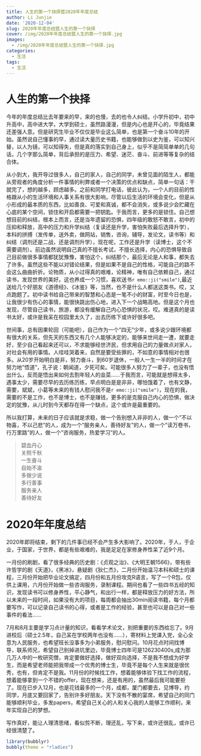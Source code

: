 ```yaml
---
title: 人生的第一个抉择暨2020年年度总结
author: Li Junjie
date: '2020-12-04'
slug: 2020年年度总结暨人生的第一个抉择
cover: /img/2020年年度总结暨人生的第一个抉择.jpg
images:
  - /img/2020年年度总结暨人生的第一个抉择.jpg
categories:
  - 生活
tags:
  - 生活
---
```


# 人生的第一个抉择

今年的年度总结比去年要来的早，来的也慢，去的也令人纠结。小学升初中，初中升高中，高中进大学，大学到硕士，虽然路漫漫，但是内心也是开心的，毕竟结果还差强人意。但是研究生毕业不仅仅是毕业这么简单，也是第一个奋斗10年的开始。虽然说自己懂事的早，通过读大量历史书籍，也能够做到以史为鉴，可以知兴替，以人为镜，可以知得失，但是真的落实到自己身上，似乎不是简简单单的几句话，几个字那么简单，背后承担的是压力、希望、迷茫、奋斗、前进等等复杂的结合体。

从小到大，我开导过很多人，自己的家人，自己的同学，未曾见面的陌生人，都能从旁观者的角度分析一件事情的利弊或者一个决策的优点和缺点，简单一句话：干就完了，想的越多，顾虑越多。之前和同学打电话，彼此认为，一个人的目前的性格跟从小的生活环境和人事关系有很大影响，尽管以后生活的环境会变化，但是从小形成的最本质的东西，比如善良、可爱和真诚，都不会消失，或多说少会贮藏在心底的某个空间，锁住和开启都需要一把钥匙。于我而言，更多的是锁住。自己想想目前的纠结，根本上而言，还是当年遗留的恐惧，四年级的敢怒不敢言，初中的压抑和释放，高中的压力和升学纠结（复读还是升学，害怕失败最后选择升学），本科的拼搏（发传单，送外卖，做网站，销售，咨询，辅导，发论文，读书等）和纠结（调剂还是二战，还是调剂升学），现在呢，工作还是升学（读博士，这个不需要调剂）。前边虽然说明自己真的不擅长考试，不擅长选择，内心的恐惧导致自己目前做很多事情都犹犹豫豫，害怕这个，纠结那个，最后无论是人和事，都失去了许多。虽然这些不能以对错论结果，但是如果不是自己的性格，可能自己的路不会这么曲曲折折。论物质，从小过得真的艰难，论精神，唯有自己依赖自己，通过读书，发现世界的美好。这也养成一个习惯，喜欢送书`r emo::ji("smile")`,最近送给几个好朋友《道德经》、《冰鉴》等，当然，也不是什么人都送这类书。哎，又点跑题了。初中读书给自己带来的智慧和心态是一笔不小的财富，时至今日也是，让我很少有伤心的事情，能很快跳出伤心地，进入下一个战略高地。但是这个月也发现，尽管自己读书，旅游，都没有缓解自己内心恐惧的状况，哎。难道真的是读书太好，或许是我呆在校园里太久了，出去历练下或许好很多吧。

世间事，总有因果轮回（可能吧），自己作为一个"四无"少年，或多说少跟环境都有很大的关系，但先天的东西又有几个人能够决定的，能够来世间走一遭，就要走好，至少自己看起来还可以，不求能够经世济民，但求用自己的力量做点对家人，对社会有用的事情。人哇哇哭着来，自然是要受些罪的，不如意的事情相对也很多。从20岁开始明白是非，努力奋斗，到60岁退休，一般人一生一半的时间才在努力地"悟道"，孔子说：朝闻道，夕死可矣。可能很多人努力了一辈子，也没有悟出什么，反而是悟出来如何去割年轻人的韭菜......于我而言，可能就是想得太多，遇事太少，需要尽早的去历练历练，早点明白是是非非，哪怕饿着了，也有文静，需要，斌斌，小葛等未来的有钱人慰问我不是`r emo::ji("smile")`，现在的我，需要的不是工作，也不是博士，也不是赚钱，更多的是克服自己内心的恐惧，做决定的犹豫，从儿时到今天都存在得一个缺点，这个或许是最重要的。


所以我打算，未来的日子应该就是求稳，做一个告别想入非非的人，做一个"不以物喜，不以己悲"的人，成为一个"服务亲人，善待好友"的人，做一个"读万卷书，行万里路"的人，做一个"咨询服务，热爱学习"的人。

> 碧血丹心  
关照千秋  
一生奋斗  
自始不渝  
多做少说  
多行善事  
服务亲人  
善待好友

# 2020年年度总结

2020年即将结束，剩下的几件事已经不会产生多大影响了。2020年，于人，于企业，于国家，于世界，都是有些艰难的，我是足足在家修身养性呆了近9个月。

一月份的刷剧，看了很多经典的历史剧：《贞观之治》、《大明王朝1566》，带有些许哲学的剧《天道》，《黑冰》，悬疑剧《狄仁杰》，二月份开始温习本科和硕士的课程，三月份开始把毕业论文搞定，四月份和五月份攻克R语言，写了一个R包，仅供上课用，六月份开始做一些咨询服务，录制课程。期间也看了一些四书五经的知识，发现读书可以修身养性，平心静气，和出行一样，都是释放压力的好方法，所以未来的一段时间，如果没有大的项目，每周都会抽出30min阅读书籍，每个月都要写作，可以记录自己读书的心得，或者是工作的经验，甚至也可以是自己对一些事件的看法......

7月和8月主要是学习点计量的知识，看看学术论文，别把重要的东西给忘了。9月进校后（硕士2.5年，自己呆在学校两年也没有......），寄材料上党课入党，全心全意为人民服务，也希望班长没事多为小弟服务，慰问慰问。10月花点时间找博导，联系师兄，希望自己别掉进坑里边，毕竟博士四年可是126230400s,成为那几万人中的一枚研究僧，肯定要做好选择，做好双向选择，不是我不想成为好学生，而是希望老师能把我带成一个优秀的博士生，毕竟不是每个人生来就是很优秀，也有，但肯定不是我。11月份的时候找工作，想着能够体验下找工作的流程，想着能够拿到一个不错的offer，现在想来，还是有用的，虽然最后我可能要拒了。现在已步入12月，也是花钱最多的一个月，成都，厦门都要去，见博导，约同学，月底又要回家了，告别许多好朋友。天下没有不散的宴席，希望自己的同门能够顺利毕业，多发papers，希望自己关心的人和关心我的人能够工作顺利，来年实现自己的梦想。

写作真好，能让人理清思绪，看似剪不断，理还乱，写下来，或许还很乱，或许已经很清楚了。

```r
library(bubblyr)
bubbly(theme = "rladies")
```





















































